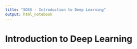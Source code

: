 ```yaml
---
title: "SDSS - Introduction to Deep Learning"
output: html_notebook
---
```


# Introduction to Deep Learning
